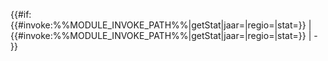 <noinclude>{{Documentatie}}</noinclude><includeonly>{{#if: {{#invoke:%%MODULE_INVOKE_PATH%%|getStat|jaar={{{jaar|%%YEAR%%}}}|regio={{{regio|}}}|stat={{{stat|}}}}} | {{#invoke:%%MODULE_INVOKE_PATH%%|getStat|jaar={{{jaar|%%YEAR%%}}}|regio={{{regio|}}}|stat={{{stat|}}}}} | - }}</includeonly>